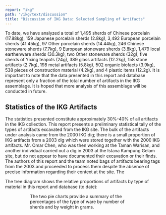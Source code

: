 ```yaml
---
report: "ikg"
path: "/ikg/text/discussion"
title: "Discussion of IKG Data: Selected Sampling of Artifacts"
---
```



To date, we have analyzed a total of 1,495 sherds of Chinese porcelain (17.88kg), 159 Japanese porcelain sherds (2.8kg), 3,492 European porcelain sherds (41.45kg), 97 Other porcelain sherds (14.44kg), 246 Chinese stoneware sherds (7.7kg), 9 European stoneware sherds (3.8kg), 1,479 local earthenware sherds (30.3kg), two Other stoneware sherds (32g), five  sherds of Yixing teapots (24g), 389 glass artifacts (12.2kg), 158 stone artifacts (2.7kg), 198 metal artifacts (5.8kg), 502 organic biofacts (3.9kg), 538 pieces of construction material (4.2kg), and 4 plastic items (12.2g). It is important to note that the data presented in this report and database represent only a fraction of the total number of artifacts in the IKG assemblage. It is hoped that more analysis of this assemblage will be conducted in future.

## Statistics of the IKG Artifacts

The statistics presented constitute approximately 30%-40% of all artifacts in the IKG collection. This report presents a preliminary statistical tally of the types of artifacts excavated from the IKG site. The bulk of the artifacts under analysis came from the 2000 IKG dig; there is a small proportion of IKG artifacts from a 2003 dig which were stored together with the 2000 IKG artifacts. Mr. Omar Chen, who was then working at the Taman Warisan, and another individual carried out a dig in 2003 at the Istana Kampung Gelam site, but do not appear to have documented their excavation or their finds. The authors of this report and the team noted bags of artifacts bearing tags from the 2003 and proceeded to process them despite the absence of precise information regarding their context at the site. The 

The tree diagram shows the relative proportions of artifacts by type of material in this report and database (to date):

<Figure img="Fig_22.jpg" />
<Figure img="Fig_23.jpg" />

The two pie charts provide a summary of the percentages of the type of ware by number of sherds and by weight in grams. 

<Figure img="Fig_24.jpg" />
<Figure img="Fig_25.jpg" />
